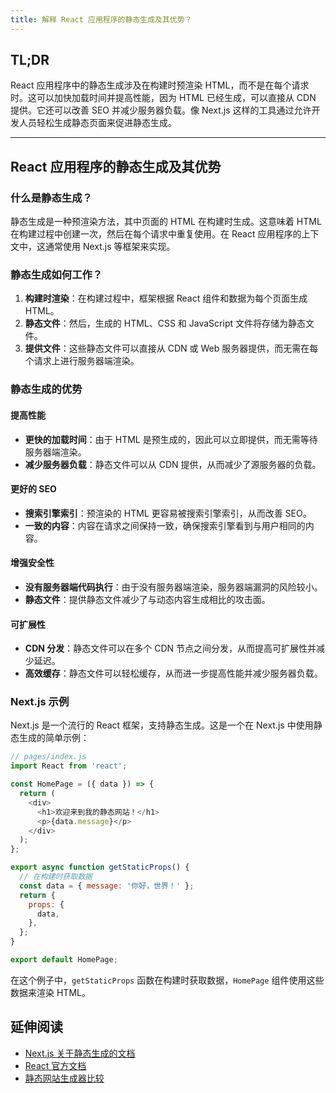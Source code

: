 ```yaml
---
title: 解释 React 应用程序的静态生成及其优势？
---
```


## TL;DR

React 应用程序中的静态生成涉及在构建时预渲染 HTML，而不是在每个请求时。这可以加快加载时间并提高性能，因为 HTML 已经生成，可以直接从 CDN 提供。它还可以改善 SEO 并减少服务器负载。像 Next.js 这样的工具通过允许开发人员轻松生成静态页面来促进静态生成。

***

## React 应用程序的静态生成及其优势

### 什么是静态生成？

静态生成是一种预渲染方法，其中页面的 HTML 在构建时生成。这意味着 HTML 在构建过程中创建一次，然后在每个请求中重复使用。在 React 应用程序的上下文中，这通常使用 Next.js 等框架来实现。

### 静态生成如何工作？

1. **构建时渲染**：在构建过程中，框架根据 React 组件和数据为每个页面生成 HTML。
2. **静态文件**：然后，生成的 HTML、CSS 和 JavaScript 文件将存储为静态文件。
3. **提供文件**：这些静态文件可以直接从 CDN 或 Web 服务器提供，而无需在每个请求上进行服务器端渲染。

### 静态生成的优势

#### 提高性能

* **更快的加载时间**：由于 HTML 是预生成的，因此可以立即提供，而无需等待服务器端渲染。
* **减少服务器负载**：静态文件可以从 CDN 提供，从而减少了源服务器的负载。

#### 更好的 SEO

* **搜索引擎索引**：预渲染的 HTML 更容易被搜索引擎索引，从而改善 SEO。
* **一致的内容**：内容在请求之间保持一致，确保搜索引擎看到与用户相同的内容。

#### 增强安全性

* **没有服务器端代码执行**：由于没有服务器端渲染，服务器端漏洞的风险较小。
* **静态文件**：提供静态文件减少了与动态内容生成相比的攻击面。

#### 可扩展性

* **CDN 分发**：静态文件可以在多个 CDN 节点之间分发，从而提高可扩展性并减少延迟。
* **高效缓存**：静态文件可以轻松缓存，从而进一步提高性能并减少服务器负载。

### Next.js 示例

Next.js 是一个流行的 React 框架，支持静态生成。这是一个在 Next.js 中使用静态生成的简单示例：

```javascript
// pages/index.js
import React from 'react';

const HomePage = ({ data }) => {
  return (
    <div>
      <h1>欢迎来到我的静态网站！</h1>
      <p>{data.message}</p>
    </div>
  );
};

export async function getStaticProps() {
  // 在构建时获取数据
  const data = { message: '你好，世界！' };
  return {
    props: {
      data,
    },
  };
}

export default HomePage;
```

在这个例子中，`getStaticProps` 函数在构建时获取数据，`HomePage` 组件使用这些数据来渲染 HTML。

## 延伸阅读

* [Next.js 关于静态生成的文档](https://nextjs.org/docs/basic-features/pages#static-generation-recommended)
* [React 官方文档](https://reactjs.org/docs/getting-started.html)
* [静态网站生成器比较](https://www.staticgen.com/)
